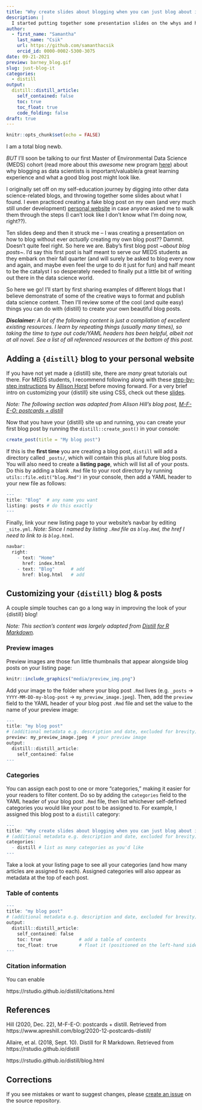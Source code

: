 ```yaml
---
title: "Why create slides about blogging when you can just blog about it instead?"
description: |
  I started putting together some presentation slides on the whys and hows of blogging using {distill} when I realized...maybe I've just found the content for my first blog post??
author:
  - first_name: "Samantha" 
    last_name: "Csik"
    url: https://github.com/samanthacsik
    orcid_id: 0000-0002-5300-3075
date: 09-21-2021
preview: barney_blog.gif
slug: just-blog-it
categories:
  - distill
output:
  distill::distill_article:
    self_contained: false
    toc: true
    toc_float: true
    code_folding: false
draft: true
---
```


```r
knitr::opts_chunk$set(echo = FALSE)
```

I am a total blog newb. 

*BUT* I'll soon be talking to our first Master of Environmental Data Science (MEDS) cohort (read more about this *awesome* new program [here](https://bren.ucsb.edu/masters-programs/master-environmental-data-science)) about why blogging as data scientists is important/valuable/a great learning experience and what a good blog post might look like. 

I originally set off on my self-education journey by digging into other data science-related blogs, and throwing together some slides about what I found. I even practiced creating a fake blog post on my own (and very much still under development) [personal website](samanthacsik.github.io) in case anyone asked me to walk them through the steps (I can't look like I don't know what I'm doing now, right??).

Ten slides deep and then it struck me -- I was creating a presentation on how to blog without ever *actually* creating my own blog post?? Dammit. Doesn't quite feel right. So here we are. Baby's first blog post *~about blog posts~*. I'd say this first post is half meant to serve our MEDS students as they embark on their fall quarter (and will surely be asked to blog every now and again, and maybe even feel the urge to do it just for fun) and half meant to be the catalyst I so desperately needed to finally put a little bit of writing out there in the data science world.

So here we go! I'll start by first sharing examples of different blogs that I believe demonstrate of some of the creative ways to format and publish data science content. Then I'll review some of the cool (and quite easy) things you can do with {distill} to create your own beautiful blog posts.

***Disclaimer:** A lot of the following content is just a compilation of excellent existing resources. I learn by repeating things (usually many times), so taking the time to type out code/YAML headers has been helpful, albeit not at all novel. See a list of all referenced resources at the bottom of this post.*

## Adding a `{distill}` blog to your personal website 

If you have not yet made a {distill} site, there are *many* great tutorials out there. For MEDS students, I recommend following along with these [step-by-step instructions](https://docs.google.com/document/d/1c0SZiVvp32UTJ9sK_yVjI8ou6pVdFRXsY2236tiTA1c/edit) by [Allison Horst](https://www.allisonhorst.com/) before moving forward. For a very brief intro on customizing your {distill} site using CSS, check out these [slides](https://ucsb-meds.github.io/customizing-websites-css/#1).

<aside>
*Note: The following section was adapted from Alison Hill's blog post, [M-F-E-O: postcards + distill](https://www.apreshill.com/blog/2020-12-postcards-distill/)*
</aside>

Now that you have your {distill} site up and running, you can create your first blog post by running the `distill::create_post()` in your console:

```r
create_post(title = "My blog post")
```

If this is the **first time** you are creating a blog post, `distill` will add a directory called `_posts/`, which will contain this plus all future blog posts. You will also need to create a **listing page**, which will list all of your posts. Do this by adding a blank `.Rmd` file to your root directory by running `utils::file.edit("blog.Rmd")` in your console, then add a YAML header to your new file as follows:

```r
---
title: "Blog"  # any name you want
listing: posts # do this exactly
---
```

Finally, link your new listing page to your website's navbar by editing `_site.yml`. *Note: Since I named by listing `.Rmd` file as `blog.Rmd`, the href I need to link to is `blog.html`.*

```r
navbar:
  right:
    - text: "Home"
      href: index.html
    - text: "Blog"      # add 
      href: blog.html   # add
```

## Customizing your `{distill}` blog & posts

A couple simple touches can go a long way in improving the look of your {distill} blog! 

<aside>
*Note: This section's content was largely adapted from [Distill for R Markdown](https://rstudio.github.io/distill/).*
</aside>

### Preview images

Preview images are those fun little thumbnails that appear alongside blog posts on your listing page:

```r
knitr::include_graphics("media/preview_img.png")
```

Add your image to the folder where your blog post `.Rmd` lives (e.g. `_posts` -> `YYYY-MM-DD-my-blog-post` -> `my_preview_image.jpeg`). Then, add the `preview` field to the YAML header of your blog post `.Rmd` file and set the value to the name of your preview image:

```r
---
title: "my blog post"
# (additional metadata e.g. description and date, excluded for brevity)
preview: my_preview_image.jpeg  # your preview image
output:
  distill::distill_article:
    self_contained: false
---
```

### Categories

You can assign each post to one or more "categories," making it easier for your readers to filter content. Do so by adding the `categories` field to the YAML header of your blog post `.Rmd` file, then list whichever self-defined categories you would like your post to be assigned to. For example, I assigned this blog post to a `distill` category:

```r
---
title: "Why create slides about blogging when you can just blog about it instead?"
# (additional metadata e.g. description and date, excluded for brevity)
categories:
  - distill # list as many categories as you'd like 
---
```

Take a look at your listing page to see all your categories (and how many articles are assigned to each). Assigned categories will also appear as metadata at the top of each post. 

### Table of contents

```r
---
title: "my blog post"
# (additional metadata e.g. description and date, excluded for brevity)
output:
  distill::distill_article:
    self_contained: false
    toc: true              # add a table of contents
    toc_float: true        # float it (positioned on the left-hand side, rather at the top)
---
```


### Citation information 

You can enable 


https://rstudio.github.io/distill/citations.html

## References {.appendix}

Hill (2020, Dec. 22), M-F-E-O: postcards + distill. Retrieved from https://www.apreshill.com/blog/2020-12-postcards-distill/

Allaire, et al. (2018, Sept. 10). Distill for R Markdown. Retrieved from https://rstudio.github.io/distill

https://rstudio.github.io/distill/blog.html

## Corrections {.appendix}

If you see mistakes or want to suggest changes, please [create an issue](https://github.com/samanthacsik/samanthacsik.github.io/issues) on the source repository.